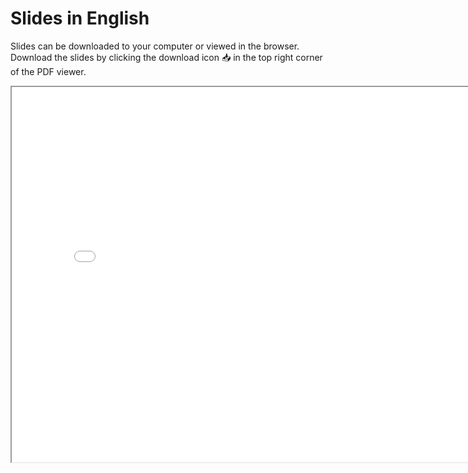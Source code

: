 # Slides in English

::: callout-note
Slides can be downloaded to your computer or viewed in the browser. Download the slides by clicking the download icon 📥 in the top right corner of the PDF viewer.
:::

<iframe src="lesson-materials/part-1/english.pdf" width="800" height="600">

</iframe>
